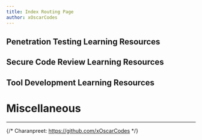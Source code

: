 ```yaml
---
title: Index Routing Page
author: xOscarCodes 
---
```



## Penetration Testing Learning Resources

<CardGrid stagger>

<LinkCard
  title="Installing VirtualBox and Pentest Distro"
  description="Learn how to install VirtualBox and Linux distribution for penetration testing"
  href="/guides/pentest/installing-vm"
/>

<LinkCard
  title="Getting Started"
  description="Get familiar with linux, web applications and risk matrix"
  href="/guides/pentest/getting-started"
/>

<LinkCard
  title="Burp Suite"
  description="Get familiar with Burp Suite"
  href="/guides/pentest/burp-suite"
/>

<LinkCard
  title="OWASP Zap"
  description="Understand OWASP Zap"
  href="/guides/pentest/owasp-zap"
/>

<LinkCard
  title="Nikto"
  description="Understanding Nikto"
  href="/guides/pentest/nikto"
/>

<LinkCard
  title="Nmap"
  description="Understanding Nmap"
  href="/guides/pentest/nmap"
/>

<LinkCard
  title="Practice & Additional Resources"
  description="Practice paths, additional resource and roadmanps for cyber security"
  href="/guides/pentest/practice-additional-resources"
/>

</CardGrid>

## Secure Code Review Learning Resources

<CardGrid stagger>
  <LinkCard title="What is Secure Code Review ?" 
  description="Understanding what secure code review is and what techniques are involved" href="/guides/secure-code-review/what-is-secure-code-review" />

  <LinkCard title="Codeforces"
  description="Practice Coding"
  href="/guides/secure-code-review/codeforces" />
  
  <LinkCard title="Snyk"
  description="Secure Code"
  href="/guides/secure-code-review/snyk" />
  
  <LinkCard title="CodeQL"
  description="Secure Code"
  href="/guides/secure-code-review/codeql" />
  
  <LinkCard title="Learning Resource" 
  description="Learning resources for Secure Code Review"
  href="/guides/other-resources/miscellaneous" />
</CardGrid>

## Tool Development Learning Resources

<LinkCard title="?" 
  description="" href=""/>
  
# Miscellaneous

  <LinkCard title="Miscellaneous" 
  description="Understanding what secure code review is and what techniques are involved" href="/guides/secure-code-review/what-is-secure-code-review" />

---

<Footer />

{/* Charanpreet: https://github.com/xOscarCodes */}